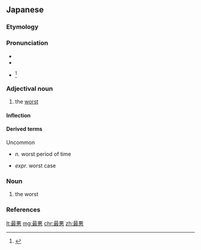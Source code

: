 ==Japanese==
{{ja-kanjitab|さい|あく|yomi=on}}

===Etymology===
{{prefix|最|悪|tr1=sai|t1=most|tr2=aku|t2=bad|lang=ja}}

===Pronunciation===
* {{l|ja|sc=Latn|音読み|On'yomi}}
* {{IPA|lang=ja|[sa̠.i.a̠.kɯᵝ]}}
* {{ja-accent-common|h|サ|イアク}}<ref>{{R:NHK Hatsuon}}</ref>

===Adjectival noun===
{{ja-adj|infl=na|さいあく}}

# the [[worst]]

====Inflection====
{{ja-na|さいあく}}

====Derived terms====
{{der-top}}
Uncommon
* {{ja-l|最悪期|さいあくき|saiaku-ki}} ''n.'' worst period of time
* {{ja-l|最悪の場合|saiaku no baai}} ''expr.'' worst case
{{der-bottom}}

===Noun===
{{ja-noun|さいあく}}

# the worst

===References===
<references />

[[lt:最悪]]
[[mg:最悪]]
[[chr:最悪]]
[[zh:最悪]]